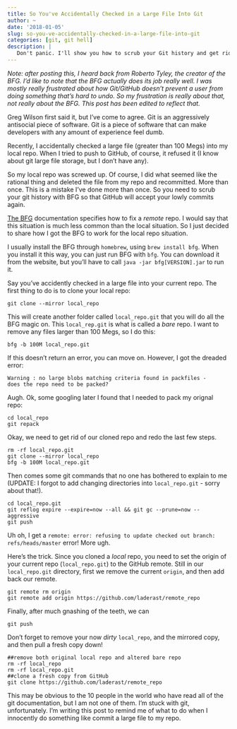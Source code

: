 ```yaml
---
title: So You've Accidentally Checked in a Large File Into Git
author: ~
date: '2018-01-05'
slug: so-you-ve-accidentally-checked-in-a-large-file-into-git
categories: [git, git hell]
description: |
   Don't panic. I'll show you how to scrub your Git history and get rid of it.
---
```


*Note: after posting this, I heard back from Roberto Tyley, the creator of the BFG. I'd like to note that the BFG actually does its job really well. I was mostly really frustrated about how Git/GitHub doesn't prevent a user from doing something that's hard to undo. So my frustration is really about that, not really about the BFG. This post has been edited to reflect that.*

Greg Wilson first said it, but I've come to agree. Git is an aggressively antisocial piece of software. Git is a piece of software that can make developers with any amount of experience feel dumb. 

Recently, I accidentally checked a large file (greater than 100 Megs) into my local repo. When I tried to push to GitHub, of course, it refused it (I know about git large file storage, but I don't have any). 

So my local repo was screwed up. Of course, I did what seemed like the rational thing and deleted the file from my repo and recommitted. More than once. This is a mistake I've done more than once. So you need to scrub your git history with BFG so that GitHub will accept your lowly commits again.

[The BFG](https://rtyley.github.io/bfg-repo-cleaner/) documentation specifies how to fix a *remote* repo. I would say that this situation is much less common than the local situation. So I just decided to share how I got the BFG to work for the local repo situation.

I usually install the BFG through `homebrew`, using `brew install bfg`. When you install it this way, you can just run BFG with `bfg`. You can download it from the website, but you'll have to call `java -jar bfg[VERSION].jar` to run it.

Say you've accidently checked in a large file into your current repo. The first thing to do is to clone your local repo:

```
git clone --mirror local_repo
```

This will create another folder called `local_repo.git` that you will do all the BFG magic on. This `local_rep.git` is what is called a *bare* repo. I want to remove any files larger than 100 Megs, so I do this:

```
bfg -b 100M local_repo.git
```

If this doesn't return an error, you can move on. However, I got the dreaded error:

```
Warning : no large blobs matching criteria found in packfiles - 
does the repo need to be packed?
```

Augh. Ok, some googling later I found that I needed to pack my orignal repo:

```
cd local_repo
git repack
```

Okay, we need to get rid of our cloned repo and redo the last few steps.

```
rm -rf local_repo.git
git clone --mirror local_repo
bfg -b 100M local_repo.git
```

Then comes some git commands that no one has bothered to explain to me (UPDATE: I forgot to add changing directories into `local_repo.git` - sorry about that!).

```
cd local_repo.git
git reflog expire --expire=now --all && git gc --prune=now --aggressive
git push
```

Uh oh, I get a `remote: error: refusing to update checked out branch: refs/heads/master` error! More ugh. 

Here's the trick. Since you cloned a *local* repo, you need to set the origin of your current repo (`local_repo.git`) to the GitHub remote. Still in our `local_repo.git` directory, first we remove the current `origin`, and then add back our remote.

```
git remote rm origin
git remote add origin https://github.com/laderast/remote_repo
```

Finally, after much gnashing of the teeth, we can

```
git push
```

Don't forget to remove your now *dirty* `local_repo`, and the mirrored copy, and then pull a fresh copy down!

```
##remove both original local repo and altered bare repo
rm -rf local_repo
rm -rf local_repo.git
##clone a fresh copy from GitHub
git clone https://github.com/laderast/remote_repo
```

This may be obvious to the 10 people in the world who have read all of the git documentation, but I am not one of them. I'm stuck with git, unfortunately. I'm writing this post to remind me of what to do when I innocently do something like commit a large file to my repo.